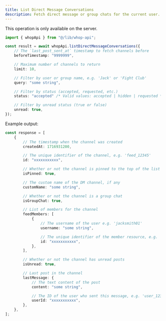 ```yaml
---
title: List Direct Message Conversations
description: Fetch direct message or group chats for the current user. Experimental, don't use in production yet.
---
```

<Note>This operation is only available on the server.</Note>
```typescript
import { whopApi } from "@/lib/whop-api";

const result = await whopApi.listDirectMessageConversations({
	// The `last_post_sent_at` timestamp to fetch channels before
	beforeTimestamp: "9999999",

	// Maximum number of channels to return
	limit: 10,

	// Filter by user or group name, e.g. 'Jack' or 'Fight Club'
	query: "some string",

	// Filter by status (accepted, requested, etc.)
	status: "accepted" /* Valid values: accepted | hidden | requested */,

	// Filter by unread status (true or false)
	unread: true,
});

```

Example output:

```typescript
const response = [
	{
		// The timestamp when the channel was created
		createdAt: 1716931200,

		// The unique identifier of the channel, e.g. 'feed_12345'
		id: "xxxxxxxxxxx",

		// Whether or not the channel is pinned to the top of the list
		isPinned: true,

		// The custom name of the DM channel, if any
		customName: "some string",

		// Whether or not the channel is a group chat
		isGroupChat: true,

		// List of members for the channel
		feedMembers: [
			{
				// The username of the user e.g. 'jacksmith01'
				username: "some string",

				// The unique identifier of the member resource, e.g. 'feed_member_12345'
				id: "xxxxxxxxxxx",
			},
		],

		// Whether or not the channel has unread posts
		isUnread: true,

		// Last post in the channel
		lastMessage: {
			// The text content of the post
			content: "some string",

			// The ID of the user who sent this message, e.g. 'user_12345'
			userId: "xxxxxxxxxxx",
		},
	},
];

```
